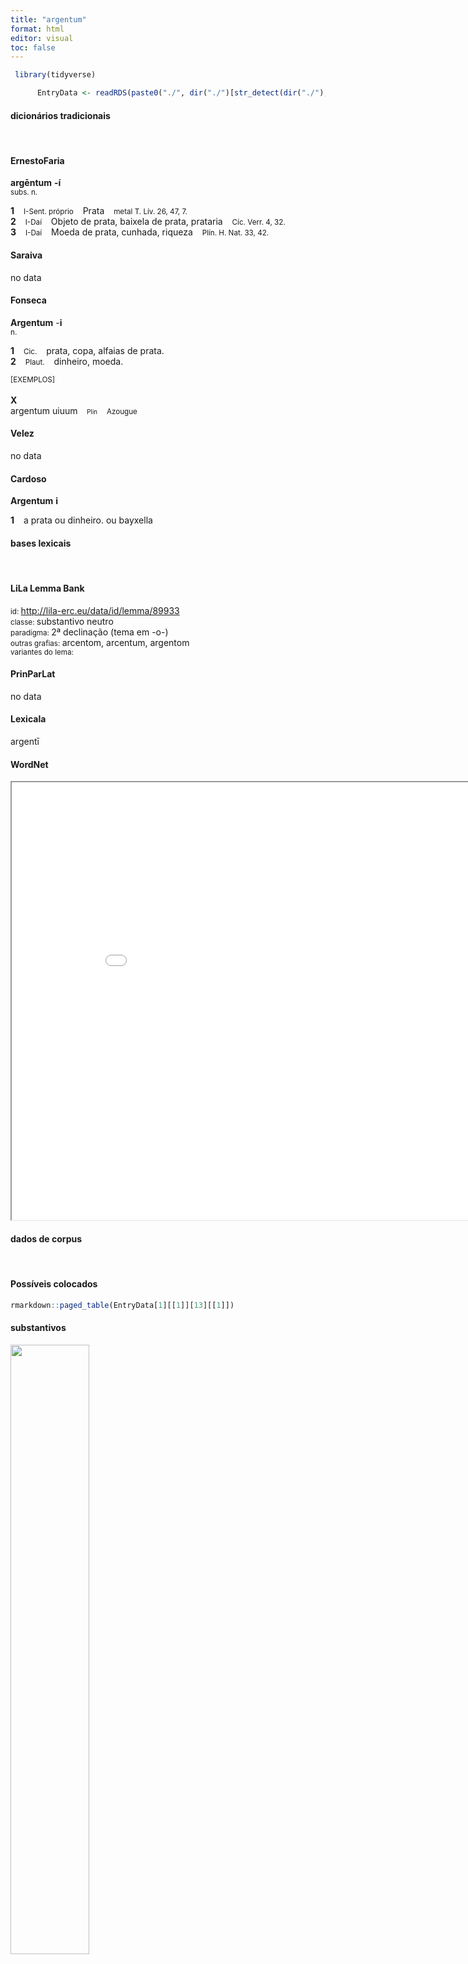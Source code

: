 ```yaml
---
title: "argentum"
format: html
editor: visual
toc: false
---
```



```r
 library(tidyverse) 

      EntryData <- readRDS(paste0("./", dir("./")[str_detect(dir("./"), "_xx97-114-103-101-110-116-117-109xx_.rds")]))

```


#### dicionários tradicionais

&emsp;




::: panel-tabset

#### ErnestoFaria

<b>argēntum</b> <b>-í</b> <br> <small>subs. n.</small> <br> <small></small>   <p> <b>1</b> &ensp; <small>I-Sent. próprio</small> &ensp; Prata &ensp; <small>metal T. Lív. 26, 47, 7.</small> <br> <b>2</b> &ensp; <small>I-Daí</small> &ensp; Objeto de prata, baixela de prata, prataria &ensp; <small>Cíc. Verr. 4, 32.</small> <br> <b>3</b> &ensp; <small>I-Daí</small> &ensp; Moeda de prata, cunhada, riqueza &ensp; <small>Plín. H. Nat. 33, 42.</small> </p>




#### Saraiva

no data




#### Fonseca

<b>Argentum</b> -<b>i</b> <br> <small>n.</small>   <p> <b>1</b> &ensp; <small>Cic.</small> &ensp; prata, copa, alfaias de prata. <br> <b>2</b> &ensp; <small>Plaut.</small> &ensp; dinheiro, moeda. </p>   <p><small>[EXEMPLOS]</small><br> <br><b>X</b><br>argentum uiuum &ensp; <small><small>Plin</small></small> &ensp; <small>Azougue</small> </p>




#### Velez

no data




#### Cardoso

<b>Argentum</b> <b>i</b>   <p> <b>1</b> &ensp; a prata ou dinheiro. ou bayxella </p>


:::



#### bases lexicais

&emsp;






::: panel-tabset

#### LiLa Lemma Bank

<small> id: </small> <a href=' http://lila-erc.eu/data/id/lemma/89933 ' target="_blank"> http://lila-erc.eu/data/id/lemma/89933 </a> <br>
<small> classe: </small> substantivo neutro   <br>
<small> paradigma: </small> 2ª declinação (tema em -o-) <br>
<small> outras grafias: </small> arcentom, arcentum, argentom <br>
<small> variantes do lema: </small>  <br>





#### PrinParLat

no data




#### Lexicala

argentī




#### WordNet

<iframe width='900' height='700' src='Media/Tree__xx97-114-103-101-110-116-117-109xx__sem_type_lexemes_pt.html'>

</iframe>


:::



#### dados de corpus

&emsp;




::: panel-tabset

#### Possíveis colocados

```r

rmarkdown::paged_table(EntryData[1][[1]][13][[1]])

```


#### substantivos

![](./Media/wordcloud__xx97-114-103-101-110-116-117-109xx__BY_collocate_scoreSUBST.webp){width=50% fig-alt='This chart plots collocate by scoreSUBST, for the headword argentum here are all the values plotted: collocate: aurum; scoreSUBST: 3. collocate: omnis; scoreSUBST: 0. collocate: tu; scoreSUBST: 0'}




#### adjetivos

![](./Media/wordcloud__xx97-114-103-101-110-116-117-109xx__BY_collocate_scoreADJ.webp){width=50% fig-alt='This chart plots collocate by scoreADJ, for the headword argentum here are all the values plotted: collocate: aurum; scoreADJ: 0. collocate: omnis; scoreADJ: 0. collocate: tu; scoreADJ: 0'}




#### verbos

![](./Media/wordcloud__xx97-114-103-101-110-116-117-109xx__BY_collocate_scoreVERBO.webp){width=50% fig-alt='This chart plots collocate by scoreVERBO, for the headword argentum here are all the values plotted: collocate: aurum; scoreVERBO: 0. collocate: omnis; scoreVERBO: 0. collocate: tu; scoreVERBO: 0'}




#### advérbios

![](./Media/wordcloud__xx97-114-103-101-110-116-117-109xx__BY_collocate_scoreADV.webp){width=50% fig-alt='This chart plots collocate by scoreADV, for the headword argentum here are all the values plotted: collocate: aurum; scoreADV: 0. collocate: omnis; scoreADV: 0. collocate: tu; scoreADV: 0'}




#### preposições e conjunções

![](./Media/wordcloud__xx97-114-103-101-110-116-117-109xx__BY_collocate_scoreFUNC.webp){width=50% fig-alt='This chart plots collocate by scoreFUNC, for the headword argentum here are all the values plotted: collocate: aurum; scoreFUNC: 0. collocate: omnis; scoreFUNC: 0. collocate: tu; scoreFUNC: 0'}


:::



::: panel-tabset

#### ExemplosTraduzidos

<p> omne <b>argentum</b> ablatum ex Sicilia est nihil cuiquam quod suum dici uellet relictum <br> <small> Cic.Ver.2.4.36.11 <br> Toda a prataria foi tirada da Sicília; não foi deixado a ninguém nada que quisesse ser chamado de seu. <small> [JDD] </small> </small> </p>
; <p> quid iuuat inmensum te <b>argenti</b> pondus et auri furtim defossa timidum deponere terra <br> <small> Hor.S.1.1.41 <br> Por que te compraz guardar às ocultas, temeroso, na terra cavada um imenso peso de prata e ouro? <small> [JDD] </small> </small> </p>
; <p> miraris cum tu <b>argento</b> post omnia ponas si nemo praestet quem non merearis amorem <br> <small> Hor.S.1.1.86 <br> Estranhas, quando tu pões o dinheiro acima de tudo, se ninguém te dá o afeto que não mereces? <small> [JDD] </small> </small> </p>
; <p> fingitur improba defensio praetorem omne id <b>argentum</b> coemisse tamen id ipsum tabulis demonstrari non potest <br> <small> Cic.Ver.2.4.36.12 <br> Uma má defesa está sendo forjada: que o pretor comprou toda essa prataria; contudo, isso mesmo não pode ser demontrado em seus registros. <small> [JDD] </small> </small> </p>





#### Frequência por autor

![](./Media/barchart__xx97-114-103-101-110-116-117-109xx__lemma_BY_author_Frequencies.webp){width=50% fig-alt='This charts plots the frequency of lemma by author_Frequencies. The Vergilius subcorpus registers the highest normalized frequency, with the value of 5.79 and an absolute frequency of 3. The Horatius subcorpus follows, with a normalized frequency of 2.66 and an absolute frequency of 3. the subcorpus with the least normalized frequency is Ovidius with the normalized value of 0 and an absolute freqeuncy of 0. here are all the values: subcorpus: Caesar ; normalized frequency: 1 ; absolute frequency: 0.377672029609487. subcorpus: Cicero ; normalized frequency: 41 ; absolute frequency: 2.55413520719643. subcorpus: Horatius ; normalized frequency: 3 ; absolute frequency: 2.6640618062339. subcorpus: Ovidius ; normalized frequency: 0 ; absolute frequency: 0. subcorpus: Phaedrus ; normalized frequency: 0 ; absolute frequency: 0. subcorpus: Sallustius ; normalized frequency: 1 ; absolute frequency: 0.927557740469344. subcorpus: Seneca ; normalized frequency: 12 ; absolute frequency: 2.23959985815868. subcorpus: Suetonius ; normalized frequency: 0 ; absolute frequency: 0. subcorpus: Tacitus ; normalized frequency: 0 ; absolute frequency: 0. subcorpus: Vergilius ; normalized frequency: 3 ; absolute frequency: 5.79150579150579. subcorpus: Hieronymus ; normalized frequency: 0 ; absolute frequency: 0'}




#### Frequência por gênero

![](./Media/barchart__xx97-114-103-101-110-116-117-109xx__lemma_BY_genre_Frequencies.webp){width=50% fig-alt='This charts plots the frequency of lemma by genre_Frequencies. The Poesia.épica subcorpus registers the highest normalized frequency, with the value of 5.79 and an absolute frequency of 3. The Prosa.oratória subcorpus follows, with a normalized frequency of 3.84 and an absolute frequency of 40. the subcorpus with the least normalized frequency is Poesia.didática with the normalized value of 0 and an absolute freqeuncy of 0. here are all the values: subcorpus: Prosa.histórica ; normalized frequency: 2 ; absolute frequency: 0.486866768908688. subcorpus: Prosa.filosófica ; normalized frequency: 12 ; absolute frequency: 1.9769031811667. subcorpus: Prosa.oratória ; normalized frequency: 40 ; absolute frequency: 3.84050387410828. subcorpus: Prosa.epistolográfica ; normalized frequency: 1 ; absolute frequency: 0.264977874347492. subcorpus: Poesia.lírica ; normalized frequency: 3 ; absolute frequency: 2.52376545806343. subcorpus: Poesia.didática ; normalized frequency: 0 ; absolute frequency: 0. subcorpus: Poesia.trágica ; normalized frequency: 0 ; absolute frequency: 0. subcorpus: Poesia.épica ; normalized frequency: 3 ; absolute frequency: 5.79150579150579. subcorpus: Prosa.ficcional ; normalized frequency: 0 ; absolute frequency: 0'}




#### Frequência por século

![](./Media/barchart__xx97-114-103-101-110-116-117-109xx__lemma_BY_period_Frequencies.webp){width=50% fig-alt='This charts plots the frequency of lemma by period_Frequencies. The I.a.C. subcorpus registers the highest normalized frequency, with the value of 2.28 and an absolute frequency of 49. The I.a.C. subcorpus follows, with a normalized frequency of 2.28 and an absolute frequency of 49. the subcorpus with the least normalized frequency is II.d.C. with the normalized value of 0 and an absolute freqeuncy of 0. here are all the values: subcorpus: I.a.C. ; normalized frequency: 49 ; absolute frequency: 2.2806609262276. subcorpus: I.d.C. ; normalized frequency: 12 ; absolute frequency: 1.83570445158329. subcorpus: II.d.C. ; normalized frequency: 0 ; absolute frequency: 0. subcorpus: IV.d.C. ; normalized frequency: 0 ; absolute frequency: 0'}


:::

